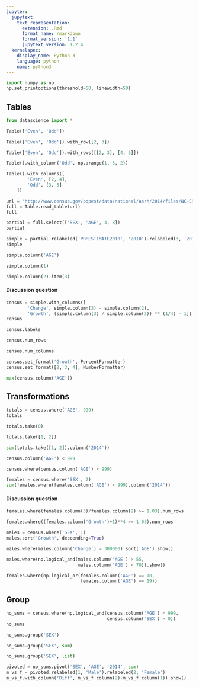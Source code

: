 ```yaml
---
jupyter:
  jupytext:
    text_representation:
      extension: .Rmd
      format_name: rmarkdown
      format_version: '1.1'
      jupytext_version: 1.2.4
  kernelspec:
    display_name: Python 3
    language: python
    name: python3
---
```


```python
import numpy as np
np.set_printoptions(threshold=50, linewidth=50)
```

## Tables

```python
from datascience import *
```

```python
Table(['Even', 'Odd'])
```

```python
Table(['Even', 'Odd']).with_row([2, 3])
```

```python
Table(['Even', 'Odd']).with_rows([[2, 3], [4, 5]])
```

```python
Table().with_column('Odd', np.arange(1, 5, 2))
```

```python
Table().with_columns([
        'Even', [2, 4],
        'Odd', [3, 5]
    ])
```

```python
url = 'http://www.census.gov/popest/data/national/asrh/2014/files/NC-EST2014-AGESEX-RES.csv'
full = Table.read_table(url)
full
```

```python
partial = full.select(['SEX', 'AGE', 4, 8])
partial
```

```python
simple = partial.relabeled('POPESTIMATE2010', '2010').relabeled(3, '2014')
simple
```

```python
simple.column('AGE')
```

```python
simple.column(1)
```

```python
simple.column(2).item(3)
```

#### Discussion question

```python
census = simple.with_columns([
        'Change', simple.column(3) - simple.column(2), 
        'Growth', (simple.column(3) / simple.column(2)) ** (1/4) - 1])
census
```

```python
census.labels
```

```python
census.num_rows
```

```python
census.num_columns
```

```python
census.set_format('Growth', PercentFormatter)
census.set_format([2, 3, 4], NumberFormatter)
```

```python
max(census.column('AGE'))
```

## Transformations

```python
totals = census.where('AGE', 999)
totals
```

```python
totals.take(0)
```

```python
totals.take([1, 2])
```

```python
sum(totals.take([1, 2]).column('2014'))
```

```python
census.column('AGE') < 999
```

```python
census.where(census.column('AGE') < 999)
```

```python
females = census.where('SEX', 2)
sum(females.where(females.column('AGE') < 999).column('2014'))
```

#### Discussion question

```python
females.where(females.column(3)/females.column(2) >= 1.03).num_rows
```

```python
females.where((females.column('Growth')+1)**4 >= 1.03).num_rows
```

```python
males = census.where('SEX', 1)
males.sort('Growth', descending=True)
```

```python
males.where(males.column('Change') > 300000).sort('AGE').show()
```

```python
males.where(np.logical_and(males.column('AGE') > 55, 
                           males.column('AGE') < 70)).show()
```

```python
females.where(np.logical_or(females.column('AGE') == 18,
                            females.column('AGE') == 19))
```

## Group

```python
no_sums = census.where(np.logical_and(census.column('AGE') < 999,
                                      census.column('SEX') > 0))
no_sums
```

```python
no_sums.group('SEX')
```

```python
no_sums.group('SEX', sum)
```

```python
no_sums.group('SEX', list)
```

```python
pivoted = no_sums.pivot('SEX', 'AGE', '2014', sum)
m_vs_f = pivoted.relabeled(1, 'Male').relabeled(2, 'Female')
m_vs_f.with_column('Diff', m_vs_f.column(2)-m_vs_f.column(1)).show()
```
